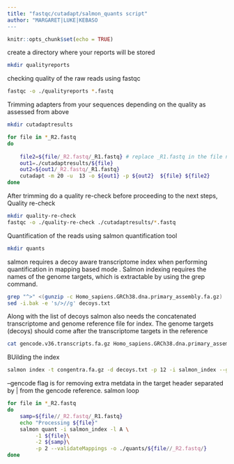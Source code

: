 ```yaml
---
title: "fastqc/cutadapt/salmon_quants script"
author: "MARGARET|LUKE|KEBASO
---
```


```r
knitr::opts_chunk$set(echo = TRUE)
```


create  a directory where your reports will be stored
```bash

mkdir qualityreports
```
checking quality of the raw reads using fastqc
```bash
fastqc -o ./qualityreports *.fastq
```

Trimming adapters from your sequences depending on the quality as assessed from above

```bash
mkdir cutadaptresults

for file in *_R2.fastq
do
    
    file2=${file/_R2.fastq/_R1.fastq} # replace _R1.fastq in the file name with _R2.fastq
    out1=./cutadaptresults/${file}
    out2=${out1/_R2.fastq/_R1.fastq}
    cutadapt -m 20 -u  13 -o ${out1} -p ${out2}  ${file} ${file2}
done
```
After trimming do a quality re-check before proceeding to the next steps, 
Quality re-check

```bash
mkdir quality-re-check
fastqc -o ./quality-re-check ./cutadaptresults/*.fastq
```

Quantification of the reads using salmon quantification tool
```bash
mkdir quants
```
salmon  requires a decoy aware transcriptome index when performing quantification in mapping based mode . 
Salmon indexing requires the names of the genome targets, which is extractable by using the grep command.
```bash
grep "^>" <(gunzip -c Homo_sapiens.GRCh38.dna.primary_assembly.fa.gz) | cut -d " " -f 1 > decoys.txt
sed -i.bak -e 's/>//g' decoys.txt
```
Along with the list of decoys salmon also needs the concatenated transcriptome and genome reference file for index. 
The genome targets (decoys) should come after the transcriptome targets in the reference

```bash
cat gencode.v36.transcripts.fa.gz Homo_sapiens.GRCh38.dna.primary_assembly.fa.gz > congentra.fa.gz
```
BUilding the index 
```bash
salmon index -t congentra.fa.gz -d decoys.txt -p 12 -i salmon_index --gencode
```
--gencode flag is for removing extra metdata in the target header separated by | from the gencode reference. 
salmon loop
```bash

for file in *_R2.fastq
do  
    samp=${file//_R2.fastq/_R1.fastq}
    echo "Processing ${file}"
    salmon quant -i salmon_index -l A \
         -1 ${file}\
         -2 ${samp}\
         -p 2 --validateMappings -o ./quants/${file//_R2.fastq/} 
done
```
